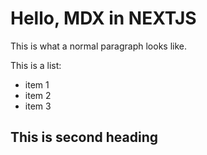 # Hello, MDX in NEXTJS

This is what a normal paragraph looks like.

This is a list:

- item 1
- item 2
- item 3

## This is second heading
